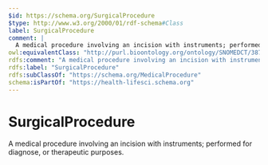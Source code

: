 ```yaml
---
$id: https://schema.org/SurgicalProcedure
$type: http://www.w3.org/2000/01/rdf-schema#Class
label: SurgicalProcedure
comment: |
  A medical procedure involving an incision with instruments; performed for diagnose, or therapeutic purposes.
owl:equivalentClass: "http://purl.bioontology.org/ontology/SNOMEDCT/387713003"
rdfs:comment: "A medical procedure involving an incision with instruments; performed for diagnose, or therapeutic purposes."
rdfs:label: "SurgicalProcedure"
rdfs:subClassOf: "https://schema.org/MedicalProcedure"
schema:isPartOf: "https://health-lifesci.schema.org"
---
```


# SurgicalProcedure

A medical procedure involving an incision with instruments; performed for diagnose, or therapeutic purposes.


